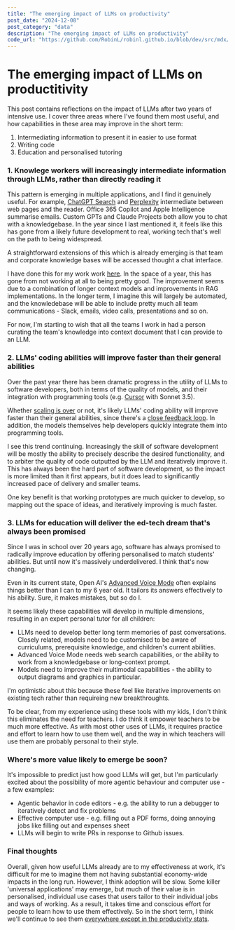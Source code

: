 ```yaml
---
title: "The emerging impact of LLMs on productivity"
post_date: "2024-12-08"
post_category: "data"
description: "The emerging impact of LLMs on productivity"
code_url: "https://github.com/RobinL/robinl.github.io/blob/dev/src/mdx/two_years_of_llms.mdx"
---
```




# The emerging impact of LLMs on productitivity

This post contains reflections on the impact of LLMs after two years of <Link to="../llm_short_term_thoughts_questions"> intensive use</Link>.  I cover three areas where I've found them most useful, and how capabilities in these area may improve in the short term:

1. Intermediating information to present it in easier to use format
2. Writing code
3. Education and personalised tutoring

### 1. Knowlege workers will increasingly intermediate information through LLMs, rather than directly reading it

This pattern is emerging in multiple applications, and I find it genuinely useful.  For example, [ChatGPT Search](https://openai.com/index/introducing-chatgpt-search/) and [Perplexity](https://www.perplexity.ai/) intermediate between web pages and the reader.  Office 365 Copilot and Apple Intelligence summarise emails.  Custom GPTs and Claude Projects both allow you to chat with a knowledgebase. In the year since I last <Link to="../llm_short_term_thoughts_questions">mentioned it</Link>, it feels like this has gone from a likely future development to real, working tech that's well on the path to being widespread.

A straightforward extensions of this which is already emerging is that team and corporate knowledge bases will be accessed thought a chat interface.

I have done this for my work work [here](https://moj-analytical-services.github.io/splink/topic_guides/llms/prompting_llms.html). In the space of a year, this has gone from not working at all to being pretty good. The improvement seems due to a combination of longer context models and improvements in RAG implementations.  In the longer term, I imagine this will largely be automated, and the knowledebase will be able to include pretty much all team communications - Slack, emails, video calls, presentations and so on.

For now, I'm starting to wish that all the teams I work in had a person curating the team's knowledge into context document that I can provide to an LLM.

### 2. LLMs' coding abilities will improve faster than their general abilities

Over the past year there has been dramatic progress in the utility of LLMs to software developers, both in terms of the quality of models, and their integration with programming tools (e.g. [Cursor](https://www.cursor.com/) with Sonnet 3.5).

Whether [scaling is over](https://futurism.com/the-byte/openai-diminishing-returns) or not, it's likely LLMs' coding ability will improve faster than their general abilities, since there's a [close feedback loop](https://lexfridman.com/cursor-team-transcript/#chapter17_synthetic_data). In addition, the models themselves help developers quickly integrate them into programming tools.

I see this trend continuing.  Increasingly the skill of software development will be mostly the ability to precisely describe the desired functionality, and to arbiter the quality of code outputted by the LLM and iteratively improve it. This has always been the hard part of software development, so the impact is more limited than it first appears, but it does lead to significantly increased pace of delivery and smaller teams.

One key benefit is that working prototypes are much quicker to develop, so mapping out the space of ideas, and iteratively improving is much faster.

### 3. LLMs for education will deliver the ed-tech dream that's always been promised

Since I was in school over 20 years ago, software has always promised to radically improve education by offering personalised to match students' abilities. But until now it's massively underdelivered.  I think that's now changing.

Even in its current state, Open AI's [Advanced Voice Mode](https://help.openai.com/en/articles/8400625-voice-mode-faq) often explains things better than I can to my 6 year old.  It tailors its answers effectively to his ability.  Sure, it makes mistakes, but so do I.

It seems likely these capabilities will develop in multiple dimensions, resulting in an expert personal tutor for all children:

- LLMs need to develop better long term memories of past conversations. Closely related, models need to be customised to be aware of curriculums, prerequisite knowledge, and children's current abilities.
- Advanced Voice Mode needs web search capabilities, or the ability to work from a knowledgebase or long-context prompt.
- Models need to improve their multimodal capabilities - the ability to output diagrams and graphics in particular.

I'm optimistic about this because these feel like iterative improvements on existing tech rather than requireing new breakthroughts.

To be clear, from my experience using these tools with my kids, I don't think this eliminates the need for teachers. I do think it empower teachers to be much more effective.  As with most other uses of LLMs, it requires practice and effort to learn how to use them well, and the way in which teachers will use them are probably personal to their style.

### Where's more value likely to emerge be soon?

It's impossible to predict just how good LLMs will get, but I'm particularly excited about the possibility of more agentic behaviour and computer use - a few examples:

- Agentic behavior in code editors - e.g. the ability to run a debugger to iteratively detect and fix problems
- Effective computer use - e.g. filling out a PDF forms, doing annoying jobs like filling out and expenses sheet
- LLMs will begin to write PRs in response to Github issues.

### Final thoughts

Overall, given how useful LLMs already are to my effectiveness at work, it's difficult for me to imagine them not having substantial economy-wide impacts in the long run.  However, I think adoption will be slow.   Some killer 'universal applications' may emerge, but much of their value is in personalised, individual use cases that users tailor to their individual jobs and ways of working. As a result, it takes time and conscious effort for people to learn how to use them effectively.  So in the short term, I think we'll continue to see them [everywhere except in the producivity stats](https://www.brookings.edu/articles/the-solow-productivity-paradox-what-do-computers-do-to-productivity/).





